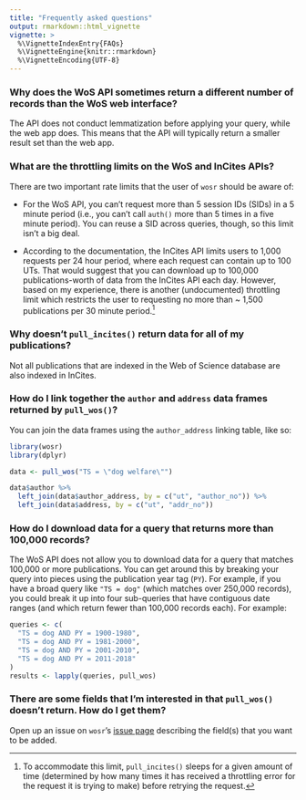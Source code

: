 ---
title: "Frequently asked questions"
output: rmarkdown::html_vignette
vignette: >
  %\VignetteIndexEntry{FAQs}
  %\VignetteEngine{knitr::rmarkdown}
  %\VignetteEncoding{UTF-8}
---

### Why does the WoS API sometimes return a different number of records than the WoS web interface?

The API does not conduct lemmatization before applying your query, while the web app does. This means that the API will typically return a smaller result set than the web app.

### What are the throttling limits on the WoS and InCites APIs?

There are two important rate limits that the user of `wosr` should be aware of:

* For the WoS API, you can't request more than 5 session IDs (SIDs) in a 5 minute period (i.e., you can't call `auth()` more than 5 times in a five minute period). You can reuse a SID across queries, though, so this limit isn't a big deal.

* According to the documentation, the InCites API limits users to 1,000 requests per 24 hour period, where each request can contain up to 100 UTs. That would suggest that you can download up to 100,000 publications-worth of data from the InCites API each day. However, based on my experience, there is another (undocumented) throttling limit which restricts the user to requesting no more than ~ 1,500 publications per 30 minute period.[^1]

### Why doesn't `pull_incites()` return data for all of my publications?

Not all publications that are indexed in the Web of Science database are also indexed in InCites.

### How do I link together the `author` and `address` data frames returned by `pull_wos()`?

You can join the data frames using the `author_address` linking table, like so:

```{r, eval = FALSE}
library(wosr)
library(dplyr)

data <- pull_wos("TS = \"dog welfare\"")

data$author %>% 
  left_join(data$author_address, by = c("ut", "author_no")) %>% 
  left_join(data$address, by = c("ut", "addr_no"))
```

### How do I download data for a query that returns more than 100,000 records?

The WoS API does not allow you to download data for a query that matches 100,000 or more publications. You can get around this by breaking your query into pieces using the publication year tag (`PY`). For example, if you have a broad query like `"TS = dog"` (which matches over 250,000 records), you could break it up into four sub-queries that have contiguous date ranges (and which return fewer than 100,000 records each). For example:

```{r, eval = FALSE}
queries <- c(
  "TS = dog AND PY = 1900-1980", 
  "TS = dog AND PY = 1981-2000", 
  "TS = dog AND PY = 2001-2010", 
  "TS = dog AND PY = 2011-2018"
)
results <- lapply(queries, pull_wos)
```

### There are some fields that I'm interested in that `pull_wos()` doesn't return. How do I get them?

Open up an issue on `wosr`'s [issue page](https://github.com/vt-arc/wosr/issues) describing the field(s) that you want to be added.

[^1]: To accommodate this limit, `pull_incites()` sleeps for a given amount of time (determined by how many times it has received a throttling error for the request it is trying to make) before retrying the request.
